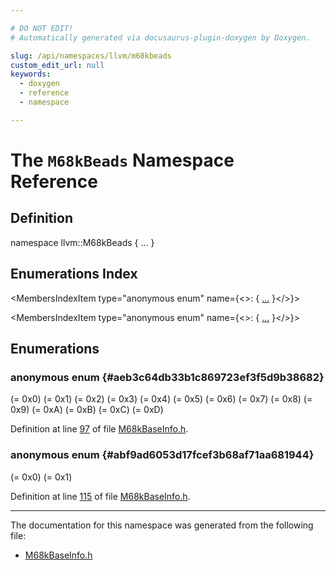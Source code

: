 ```yaml
---

# DO NOT EDIT!
# Automatically generated via docusaurus-plugin-doxygen by Doxygen.

slug: /api/namespaces/llvm/m68kbeads
custom_edit_url: null
keywords:
  - doxygen
  - reference
  - namespace

---
```





# The `M68kBeads` Namespace Reference

<DoxygenPage pluginConfig={pluginConfig}>



## Definition

<CodeBlock>namespace llvm::M68kBeads &#123; ... &#125;</CodeBlock>

## Enumerations Index

<MembersIndex>

<MembersIndexItem
  type="anonymous enum"
  name={<>:  &#123; <a href="#aeb3c64db33b1c869723ef3f5d9b38682">...</a> &#125;</>}>
</MembersIndexItem>

<MembersIndexItem
  type="anonymous enum"
  name={<>:  &#123; <a href="#abf9ad6053d17fcef3b68af71aa681944">...</a> &#125;</>}>
</MembersIndexItem>

</MembersIndex>


<SectionDefinition>

## Enumerations

### anonymous enum  {#aeb3c64db33b1c869723ef3f5d9b38682}

<MemberDefinition
  prototype="anonymous enum ">

<EnumerationList title="Enumeration values">

<Link id="aeb3c64db33b1c869723ef3f5d9b38682ac3bdf43304fadd938348434c47806b2d" />
<EnumerationListItem name="Ctrl">
 (= 0x0)
</EnumerationListItem>

<Link id="aeb3c64db33b1c869723ef3f5d9b38682aa73293dd48a7407b35e8ae542350af63" />
<EnumerationListItem name="Bits1">
 (= 0x1)
</EnumerationListItem>

<Link id="aeb3c64db33b1c869723ef3f5d9b38682ae3570d370c2981e6dbb95c43135f2112" />
<EnumerationListItem name="Bits2">
 (= 0x2)
</EnumerationListItem>

<Link id="aeb3c64db33b1c869723ef3f5d9b38682acc5b318780404364bceed964de521bfc" />
<EnumerationListItem name="Bits3">
 (= 0x3)
</EnumerationListItem>

<Link id="aeb3c64db33b1c869723ef3f5d9b38682a33feaf0aebd99f9f83ab0caa04c103af" />
<EnumerationListItem name="Bits4">
 (= 0x4)
</EnumerationListItem>

<Link id="aeb3c64db33b1c869723ef3f5d9b38682a73aab2bfd28e92230937f114066917cf" />
<EnumerationListItem name="DAReg">
 (= 0x5)
</EnumerationListItem>

<Link id="aeb3c64db33b1c869723ef3f5d9b38682aa98d0c355559e96d77f0eb2adb883db9" />
<EnumerationListItem name="DA">
 (= 0x6)
</EnumerationListItem>

<Link id="aeb3c64db33b1c869723ef3f5d9b38682a7d95dbda13caf40f1a618bfa161536e1" />
<EnumerationListItem name="Reg">
 (= 0x7)
</EnumerationListItem>

<Link id="aeb3c64db33b1c869723ef3f5d9b38682a3807a879e21ecc99cd6af727029b3a03" />
<EnumerationListItem name="DReg">
 (= 0x8)
</EnumerationListItem>

<Link id="aeb3c64db33b1c869723ef3f5d9b38682ad2f60ffd3f9970439f23e880784b5332" />
<EnumerationListItem name="Disp8">
 (= 0x9)
</EnumerationListItem>

<Link id="aeb3c64db33b1c869723ef3f5d9b38682a109a727f9751ad6e9d6de87a695923e6" />
<EnumerationListItem name="Imm8">
 (= 0xA)
</EnumerationListItem>

<Link id="aeb3c64db33b1c869723ef3f5d9b38682a5a1635c89565ec08e88b922d2a3daa35" />
<EnumerationListItem name="Imm16">
 (= 0xB)
</EnumerationListItem>

<Link id="aeb3c64db33b1c869723ef3f5d9b38682a16288691c060401f841866039ad9fe2d" />
<EnumerationListItem name="Imm32">
 (= 0xC)
</EnumerationListItem>

<Link id="aeb3c64db33b1c869723ef3f5d9b38682af226caa4184931cb0dc85fab091a803f" />
<EnumerationListItem name="Imm3">
 (= 0xD)
</EnumerationListItem>

</EnumerationList>

Definition at line <a href="/docs/api/files/lib/lib/target/lib/target/m68k/lib/target/m68k/mctargetdesc/m68kbaseinfo-h/#l00097">97</a> of file <a href="/docs/api/files/lib/lib/target/lib/target/m68k/lib/target/m68k/mctargetdesc/m68kbaseinfo-h">M68kBaseInfo.h</a>.
</MemberDefinition>

### anonymous enum  {#abf9ad6053d17fcef3b68af71aa681944}

<MemberDefinition
  prototype="anonymous enum ">

<EnumerationList title="Enumeration values">

<Link id="abf9ad6053d17fcef3b68af71aa681944a27d0e059322508a76f918503800ef1bd" />
<EnumerationListItem name="Term">
 (= 0x0)
</EnumerationListItem>

<Link id="abf9ad6053d17fcef3b68af71aa681944ab91bc064d00cd9425de56468bda1d1e3" />
<EnumerationListItem name="Ignore">
 (= 0x1)
</EnumerationListItem>

</EnumerationList>

Definition at line <a href="/docs/api/files/lib/lib/target/lib/target/m68k/lib/target/m68k/mctargetdesc/m68kbaseinfo-h/#l00115">115</a> of file <a href="/docs/api/files/lib/lib/target/lib/target/m68k/lib/target/m68k/mctargetdesc/m68kbaseinfo-h">M68kBaseInfo.h</a>.
</MemberDefinition>

</SectionDefinition>

<hr/>

The documentation for this namespace was generated from the following file:

<ul>
<li><a href="/docs/api/files/lib/lib/target/lib/target/m68k/lib/target/m68k/mctargetdesc/m68kbaseinfo-h">M68kBaseInfo.h</a></li>
</ul>

</DoxygenPage>
